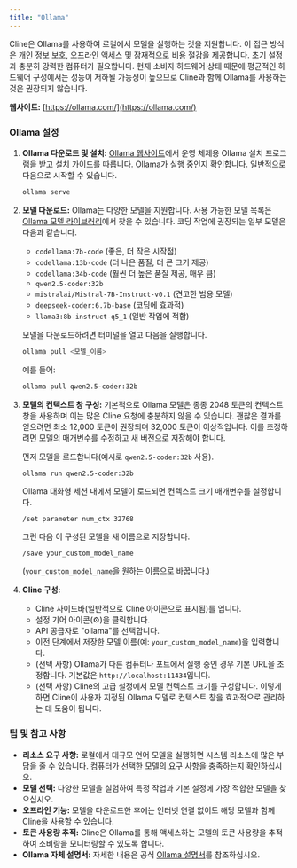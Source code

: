 ```yaml
---
title: "Ollama"
---
```


Cline은 Ollama를 사용하여 로컬에서 모델을 실행하는 것을 지원합니다. 이 접근 방식은 개인 정보 보호, 오프라인 액세스 및 잠재적으로 비용 절감을 제공합니다. 초기 설정과 충분히 강력한 컴퓨터가 필요합니다. 현재 소비자 하드웨어 상태 때문에 평균적인 하드웨어 구성에서는 성능이 저하될 가능성이 높으므로 Cline과 함께 Ollama를 사용하는 것은 권장되지 않습니다.

**웹사이트:** [https://ollama.com/](https://ollama.com/)

### Ollama 설정

1.  **Ollama 다운로드 및 설치:**
    [Ollama 웹사이트](https://ollama.com/)에서 운영 체제용 Ollama 설치 프로그램을 받고 설치 가이드를 따릅니다. Ollama가 실행 중인지 확인합니다. 일반적으로 다음으로 시작할 수 있습니다.

    ```bash
    ollama serve
    ```

2.  **모델 다운로드:**
    Ollama는 다양한 모델을 지원합니다. 사용 가능한 모델 목록은 [Ollama 모델 라이브러리](https://ollama.com/library)에서 찾을 수 있습니다. 코딩 작업에 권장되는 일부 모델은 다음과 같습니다.

    -   `codellama:7b-code` (좋은, 더 작은 시작점)
    -   `codellama:13b-code` (더 나은 품질, 더 큰 크기 제공)
    -   `codellama:34b-code` (훨씬 더 높은 품질 제공, 매우 큼)
    -   `qwen2.5-coder:32b`
    -   `mistralai/Mistral-7B-Instruct-v0.1` (견고한 범용 모델)
    -   `deepseek-coder:6.7b-base` (코딩에 효과적)
    -   `llama3:8b-instruct-q5_1` (일반 작업에 적합)

    모델을 다운로드하려면 터미널을 열고 다음을 실행합니다.

    ```bash
    ollama pull <모델_이름>
    ```

    예를 들어:

    ```bash
    ollama pull qwen2.5-coder:32b
    ```

3.  **모델의 컨텍스트 창 구성:**
    기본적으로 Ollama 모델은 종종 2048 토큰의 컨텍스트 창을 사용하며 이는 많은 Cline 요청에 충분하지 않을 수 있습니다. 괜찮은 결과를 얻으려면 최소 12,000 토큰이 권장되며 32,000 토큰이 이상적입니다. 이를 조정하려면 모델의 매개변수를 수정하고 새 버전으로 저장해야 합니다.

    먼저 모델을 로드합니다(예시로 `qwen2.5-coder:32b` 사용).

    ```bash
    ollama run qwen2.5-coder:32b
    ```

    Ollama 대화형 세션 내에서 모델이 로드되면 컨텍스트 크기 매개변수를 설정합니다.

    ```
    /set parameter num_ctx 32768
    ```

    그런 다음 이 구성된 모델을 새 이름으로 저장합니다.

    ```
    /save your_custom_model_name
    ```

    (`your_custom_model_name`을 원하는 이름으로 바꿉니다.)

4.  **Cline 구성:**
    -   Cline 사이드바(일반적으로 Cline 아이콘으로 표시됨)를 엽니다.
    -   설정 기어 아이콘(⚙️)을 클릭합니다.
    -   API 공급자로 "ollama"를 선택합니다.
    -   이전 단계에서 저장한 모델 이름(예: `your_custom_model_name`)을 입력합니다.
    -   (선택 사항) Ollama가 다른 컴퓨터나 포트에서 실행 중인 경우 기본 URL을 조정합니다. 기본값은 `http://localhost:11434`입니다.
    -   (선택 사항) Cline의 고급 설정에서 모델 컨텍스트 크기를 구성합니다. 이렇게 하면 Cline이 사용자 지정된 Ollama 모델로 컨텍스트 창을 효과적으로 관리하는 데 도움이 됩니다.

### 팁 및 참고 사항

-   **리소스 요구 사항:** 로컬에서 대규모 언어 모델을 실행하면 시스템 리소스에 많은 부담을 줄 수 있습니다. 컴퓨터가 선택한 모델의 요구 사항을 충족하는지 확인하십시오.
-   **모델 선택:** 다양한 모델을 실험하여 특정 작업과 기본 설정에 가장 적합한 모델을 찾으십시오.
-   **오프라인 기능:** 모델을 다운로드한 후에는 인터넷 연결 없이도 해당 모델과 함께 Cline을 사용할 수 있습니다.
-   **토큰 사용량 추적:** Cline은 Ollama를 통해 액세스하는 모델의 토큰 사용량을 추적하여 소비량을 모니터링할 수 있도록 합니다.
-   **Ollama 자체 설명서:** 자세한 내용은 공식 [Ollama 설명서](https://ollama.com/docs)를 참조하십시오.
